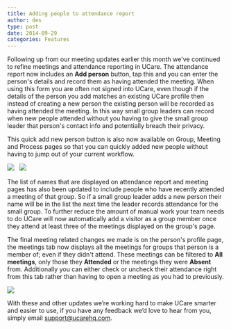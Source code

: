 ```yaml
---
title: Adding people to attendance report
author: des
type: post
date: 2014-09-29
categories: Features
---
```


Following up from our meeting updates earlier this month we've continued to refine meetings and attendance reporting in UCare. The attendance report now includes an **Add person** button, tap this and you can enter the person's details and record them as having attended the meeting. When using this form you are often not signed into UCare, even though if the details of the person you add matches an existing UCare profile then instead of creating a new person the existing person will be recorded as having attended the meeting. In this way small group leaders can record when new people attended without you having to give the small group leader that person's contact info and potentially breach their privacy.

This quick add new person button is also now available on Group, Meeting and Process pages so that you can quickly added new people without having to jump out of your current workflow.

![](meeting-report-1.png)   ![](meeting-report.add-person.png)

The list of names that are displayed on attendance report and meeting pages has also been updated to include people who have recently attended a meeting of that group. So if a small group leader adds a new person their name will be in the list the next time the leader records attendance for the small group. To further reduce the amount of manual work your team needs to do UCare will now automatically add a visitor as a group member once they attend at least three of the meetings displayed on the group's page.

The final meeting related changes we made is on the person's profile page, the meetings tab now displays all the meetings for groups that person is a member of; even if they didn't attend. These meetings can be filtered to **All meetings**, only those they **Attended** or the meetings they were **Absent** from. Additionally you can either check or uncheck their attendance right from this tab rather than having to open a meeting as you had to previously.

![](people.detail.meetings.png)

With these and other updates we’re working hard to make UCare smarter and easier to use, if you have any feedback we’d love to hear from you, simply email support@ucarehq.com.
